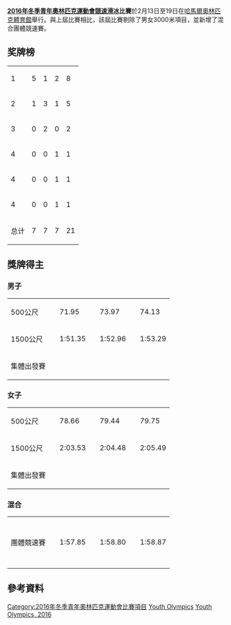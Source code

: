 {{NoteTA|G1=Sports}}
{{Infobox Olympic event
|event       = 競速滑冰
|games       = 2016年冬季青年
|image       = [[Image:Speed_skating_pictogram.svg|80px]]
|venue       = [[哈馬爾奧林匹克體育館|哈馬爾奧林匹克體育館]] 
|dates       = 2月13日至19日
|competitors = 56
|nations     = 
|prev        = [[2012年冬季青年奧林匹克運動會競速滑冰比賽|2012]]
|next        = [[2020年冬季青年奧林匹克運動會競速滑冰比賽|2020]]
}}

'''[[2016年冬季青年奧林匹克運動會|2016年冬季青年奧林匹克運動會]][[競速滑冰|競速滑冰]]比賽'''於2月13日至19日在[[哈馬爾奧林匹克體育館|哈馬爾奧林匹克體育館]]舉行。與上屆比賽相比，該屆比賽剔除了男女3000米項目，並新增了混合團體競速賽。

==奖牌榜==
{| {{RankedMedalTable|class=wikitable sortable}}
|-
| 1 ||align=left| {{flagIOCteam|KOR|2016年冬季青年}} || 5 || 1 || 2 || 8
|-
| 2 ||align=left| {{flagIOCteam|CHN|2016年冬季青年}} || 1 || 3 || 1 || 5
|-
| 3 ||align=left| {{flagIOCteam|JPN|2016年冬季青年}} || 0 || 2 || 0 || 2
|-
| 4 ||align=left| {{flagIOCteam|ITA|2016年冬季青年}} || 0 || 0 || 1 || 1
|-
| 4 ||align=left| {{flagIOCteam|NED|2016年冬季青年}} || 0 || 0 || 1 || 1
|-
| 4 ||align=left| {{flagIOCteam|NOR|2016年冬季青年}} || 0 || 0 || 1 || 1
|- class="sortbottom"
!colspan=2| 总计 || 7 || 7 || 7 || 21
|}

==獎牌得主==
===男子===
{| {{MedalistTable|type=項目|columns=2}}
|-
| 500公尺
| {{flagIOCmedalist|[[李岩哲|李岩哲]]|CHN|2016年冬季青年}} || 71.95
| {{flagIOCmedalist|[[榊原一辉|榊原一辉]]|JPN|2016年冬季青年}} || 73.97
| {{flagIOCmedalist|[[崇杰武|崇杰武]]|KOR|2016年冬季青年}} || 74.13
|-
| 1500公尺
| {{flagIOCmedalist|[[金民錫_(競速滑冰運動員)|金民錫]]|KOR|2016年冬季青年}} || 1:51.35
| {{flagIOCmedalist|[[堀川大地|堀川大地]]|JPN|2016年冬季青年}} || 1:52.96 
| {{flagIOCmedalist|[[Daan_Baks|Daan Baks]]|NED|2016年冬季青年}} || 1:53.29
|-
| 集體出發賽
| {{flagIOCmedalist|[[金民錫_(競速滑冰運動員)|金民錫]]|KOR|2016年冬季青年}} ||
| {{flagIOCmedalist|[[崇杰武|崇杰武]]|KOR|2016年冬季青年}} ||
| {{flagIOCmedalist|[[Allan_Dahl_Johansson|Allan Dahl Johansson]]|NOR|2016年冬季青年}} ||
|}

===女子===
{| {{MedalistTable|type=項目|columns=2}}
|-
| 500公尺
| {{flagIOCmedalist|[[金旼鮮|金旼鮮]]|KOR|2016年冬季青年}} || 78.66
| {{flagIOCmedalist|[[韩梅_(速度滑冰运动员)|韩梅]]|CHN|2016年冬季青年}} || 79.44
| {{flagIOCmedalist|[[李华伟|李华伟]]|CHN|2016年冬季青年}} || 79.75
|-
| 1500公尺
| {{flagIOCmedalist|[[朴智玗|朴智玗]]|KOR|2016年冬季青年}} || 2:03.53
| {{flagIOCmedalist|[[韩梅_(速度滑冰运动员)|韩梅]]|CHN|2016年冬季青年}} || 2:04.48
| {{flagIOCmedalist|[[Noemi_Bonazza|Noemi Bonazza]]|ITA|2016年冬季青年}} || 2:05.49
|-
| 集體出發賽
| {{flagIOCmedalist|[[朴智玗|朴智玗]]|KOR|2016年冬季青年}} ||
| {{flagIOCmedalist|[[韩梅_(速度滑冰运动员)|韩梅]]|CHN|2016年冬季青年}} ||
| {{flagIOCmedalist|[[金旼鮮|金旼鮮]]|KOR|2016年冬季青年}} ||
|}

===混合===
{| {{MedalistTable|type=項目|columns=2}}
|-
| 團體競速賽
| ''{{flagIOCmedalist|Team 6|MIX|2016年冬季青年}}''<br>{{FlagIOCmedalist|[[Noemi_Bonazza|Noemi Bonazza]]|ITA|2016年冬季青年}}<br>{{FlagIOCmedalist|[[Sumiya_Buyantogtokh|Sumiya Buyantogtokh]]|MGL|2016年冬季青年}}<br>{{FlagIOCmedalist|[[崇杰武|崇杰武]]|KOR|2016年冬季青年}}<br>{{FlagIOCmedalist|[[沈晗扬|沈晗扬]]|CHN|2016年冬季青年}} || 1:57.85
| ''{{flagIOCmedalist|Team 9|MIX|2016年冬季青年}}''<br>{{FlagIOCmedalist|[[Elisa_Dul|Elisa Dul]]|NED|2016年冬季青年}}<br>{{FlagIOCmedalist|[[Karolina_Gasecka|Karolina Gasecka]]|POL|2016年冬季青年}}<br>{{FlagIOCmedalist|[[Austin_Kleba|Austin Kleba]]|USA|2016年冬季青年}}<br>{{FlagIOCmedalist|[[Anvar_Mukhamadeyev|Anvar Mukhamadeyev]]|KAZ|2016年冬季青年}} || 1:58.80
| ''{{flagIOCmedalist|Team 10|MIX|2016年冬季青年}}''<br>{{FlagIOCmedalist|[[Chiara_Cristelli|Chiara Cristelli]]|ITA|2016年冬季青年}}<br>{{FlagIOCmedalist|[[Mihaela_Hogas|Mihaela Hogas]]|ROU|2016年冬季青年}}<br>{{FlagIOCmedalist|[[Ole_Jeske|Ole Jeske]]|GER|2016年冬季青年}}<br>{{FlagIOCmedalist|[[Allan_Dahl_Johansson|Allan Dahl Johansson]]|NOR|2016年冬季青年}} || 1:58.87
|}

==參考資料==
{{reflist}}

{{2016年冬季青年奧林匹克運動會項目}}
{{青年奧林匹克運動會競速滑冰比賽}}

[[Category:2016年冬季青年奧林匹克運動會比賽項目|Category:2016年冬季青年奧林匹克運動會比賽項目]]
[[Category:2016年競速滑冰|Youth Olympics]]
[[Category:挪威主辦的國際競速滑冰賽事|Youth Olympics, 2016]]